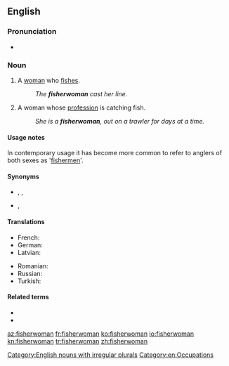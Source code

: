 ==English==

===Pronunciation===
* {{a|UK}} {{IPA|/ˈfɪʃəˌwʊmən/|lang=en}}

===Noun===
{{en-noun|head=[[fisher]][[woman]]|fisherwomen}}

# A [[woman]] who [[fish#Verb|fishes]].
#: ''The '''fisherwoman''' cast her line.''
# A woman whose [[profession]] is catching fish.
#: ''She is a '''fisherwoman''', out on a trawler for days at a time.''

====Usage notes====
In contemporary usage it has become more common to refer to anglers of both sexes as '[[fisherman|fishermen]]'.

====Synonyms====
* {{sense|woman who fishes}} {{l|en|fisherman}}, {{l|en|angler}}, {{l|en|fisher}}
* {{sense|woman whose profession is catching fish}} {{l|en|fisherman}}, {{l|en|fisher}}

====Translations====
{{trans-top|woman catching fish}}
* French: {{t+|fr|pêcheuse|f}}
* German: {{t|de|Fischerin|f}}
* Latvian: {{t|lv|zvejniece|f}}
{{trans-mid}}
* Romanian: {{t|ro|[[femeie]]-[[pescar]]|f}}
* Russian: {{t+|ru|рыба́чка|f}}
* Turkish: {{t+|tr|balıkçı}}
{{trans-bottom}}

====Related terms====
* {{l|en|fish}}
* {{l|en|fishing}}

[[Category:English nouns with irregular plurals]]
[[Category:en:Occupations]]

[[az:fisherwoman]]
[[fr:fisherwoman]]
[[ko:fisherwoman]]
[[io:fisherwoman]]
[[kn:fisherwoman]]
[[tr:fisherwoman]]
[[zh:fisherwoman]]